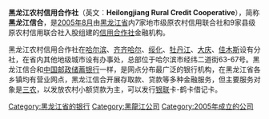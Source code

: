 '''黑龙江农村信用合作社'''（英文︰'''Heilongjiang Rural Credit Cooperative'''），简称'''黑龙江信合'''，是[[2005年8月|2005年8月]]由[[黑龙江省|黑龙江省]]内7家地市级原农村信用联合社和9家县级原农村信用联合社入股组建的[[信用合作社|信用合作社]]金融机构。

黑龙江农村信用合作社在[[哈尔滨|哈尔滨]]、[[齐齐哈尔|齐齐哈尔]]、[[绥化|绥化]]、[[牡丹江|牡丹江]]、[[大庆|大庆]]、[[佳木斯|佳木斯]]设有分社，在省内其他地级城市设有办事处，总部位于哈尔滨市经纬二道街63-67号。黑龙江信合和[[中国邮政储蓄银行|中国邮政储蓄银行]]一样，是网点分布最广泛的银行机构，在黑龙江省各乡镇均有营业网点，黑龙江信合开展存取款、贷款等多种金融服务，但主要服务对象是[[三农|三农]]，以发放农村小额贷款为主，可以发行[[银联|银联]]卡-鹤卡借记卡。

[[Category:黑龙江省的银行|Category:黑龙江省的银行]]
[[Category:黑龍江公司|Category:黑龍江公司]]
[[Category:2005年成立的公司|Category:2005年成立的公司]]